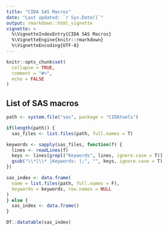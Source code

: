 ```yaml
---
title: "CIDA SAS Macros"
date: "Last updated: `r Sys.Date()`"
output: rmarkdown::html_vignette
vignette: >
  %\VignetteIndexEntry{CIDA SAS Macros}
  %\VignetteEngine{knitr::rmarkdown}
  %\VignetteEncoding{UTF-8}
---
```


```r
knitr::opts_chunk$set(
  collapse = TRUE,
  comment = "#>",
  echo = FALSE
)
```


## List of SAS macros

```r
path <- system.file("sas", package = "CIDAtools")

if(length(path)) {
  sas_files <- list.files(path, full.names = T)

keywords <- sapply(sas_files, function(f) {
  lines <- readLines(f)
  keys <- lines[grepl("Keywords", lines, ignore.case = T)]
  gsub("\\*|\\* |Keywords: |;", "", keys, ignore.case = T)
})

sas_index <- data.frame(
  name = list.files(path, full.names = F), 
  keywords = keywords, row.names = NULL
)
} else {
  sas_index <- data.frame()
}


```

```r
DT::datatable(sas_index)
```

